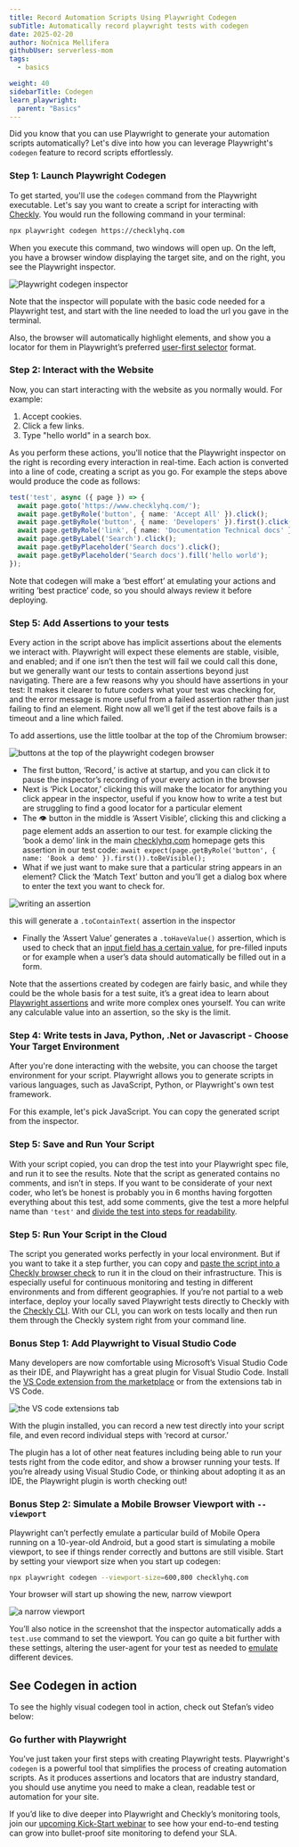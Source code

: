 ```yaml
---
title: Record Automation Scripts Using Playwright Codegen
subTitle: Automatically record playwright tests with codegen
date: 2025-02-20
author: Nočnica Mellifera
githubUser: serverless-mom
tags:
  - basics

weight: 40
sidebarTitle: Codegen
learn_playwright:
  parent: "Basics"
---
```


Did you know that you can use Playwright to generate your automation scripts automatically? Let's dive into how you can leverage Playwright's `codegen` feature to record scripts effortlessly.



### Step 1: Launch Playwright Codegen

To get started, you'll use the `codegen` command from the Playwright executable. Let's say you want to create a script for interacting with [Checkly](https://checklyhq.com/). You would run the following command in your terminal:

```bash
npx playwright codegen https://checklyhq.com
```

When you execute this command, two windows will open up. On the left, you have a browser window displaying the target site, and on the right, you see the Playwright inspector.

![Playwright codegen inspector](/learn/images/codegen-1.png)

Note that the inspector will populate with the basic code needed for a Playwright test, and start with the line needed to load the url you gave in the terminal.

Also, the browser will automatically highlight elements, and show you a locator for them in Playwright’s preferred [user-first selector](https://www.checklyhq.com/blog/playwright-user-first-selectors/) format. 

### Step 2: Interact with the Website

Now, you can start interacting with the website as you normally would. For example:

1. Accept cookies.
2. Click a few links.
3. Type "hello world" in a search box.

As you perform these actions, you'll notice that the Playwright inspector on the right is recording every interaction in real-time. Each action is converted into a line of code, creating a script as you go. For example the steps above would produce the code as follows:

```ts
test('test', async ({ page }) => {
  await page.goto('https://www.checklyhq.com/');
  await page.getByRole('button', { name: 'Accept All' }).click();
  await page.getByRole('button', { name: 'Developers' }).first().click();
  await page.getByRole('link', { name: 'Documentation Technical docs' }).click();
  await page.getByLabel('Search').click();
  await page.getByPlaceholder('Search docs').click();
  await page.getByPlaceholder('Search docs').fill('hello world');
});
```

Note that codegen will make a ‘best effort’ at emulating your actions and writing ‘best practice’ code, so you should always review it before deploying.

### Step 5: Add Assertions to your tests

Every action in the script above has implicit assertions about the elements we interact with. Playwright will expect these elements are stable, visible, and enabled; and if one isn’t then the test will fail we could call this done, but we generally want our tests to contain assertions beyond just navigating. There are a few reasons why you should have assertions in your test: It makes it clearer to future coders what your test was checking for, and the error message is more useful from a failed assertion rather than just failing to find an element. Right now all we’ll get if the test above fails is a timeout and a line which failed. 

To add assertions, use the little toolbar at the top of the Chromium browser:

![buttons at the top of the playwright codegen browser](/learn/images/codegen-2.png)

- The first button, ‘Record,’ is active at startup, and you can click it to pause the inspector’s recording of your every action in the browser
- Next is ‘Pick Locator,’ clicking this will make the locator for anything you click appear in the inspector, useful if you know how to write a test but are struggling to find a good locator for a particular element
- The 👁️ button in the middle is ‘Assert Visible’, clicking this and clicking a page element adds an assertion to our test. for example clicking the ‘book a demo’ link in the main [checklyhq.com](https://checklyhq.com) homepage gets this assertion in our test code: `await expect(page.getByRole('button', { name: 'Book a demo' }).first()).toBeVisible();`
- What if we just want to make sure that a particular string appears in an element? Click the ‘Match Text’ button and you’ll get a dialog box where to enter the text you want to check for.
    
![writing an assertion](/learn/images/codegen-3.png)

this will generate a `.toContainText(` assertion in the inspector
    
- Finally the ‘Assert Value’ generates a `.toHaveValue()` assertion, which is used to check that an [input field has a certain value](https://playwright.dev/docs/api/class-locatorassertions#locator-assertions-to-have-value), for pre-filled inputs or for example when a user’s data should automatically be filled out in a form.

Note that the assertions created by codegen are fairly basic, and while they could be the whole basis for a test suite, it’s a great idea to learn about [Playwright assertions](https://www.checklyhq.com/learn/playwright/assertions/) and write more complex ones yourself. You can write any calculable value into an assertion, so the sky is the limit.

### Step 4: Write tests in Java, Python, .Net or Javascript - Choose Your Target Environment

After you're done interacting with the website, you can choose the target environment for your script. Playwright allows you to generate scripts in various languages, such as JavaScript, Python, or Playwright's own test framework.

For this example, let's pick JavaScript. You can copy the generated script from the inspector.

### Step 5: Save and Run Your Script

With your script copied, you can drop the test into your Playwright spec file, and run it to see the results. Note that the script as generated contains no comments, and isn’t in steps. If you want to be considerate of your next coder, who let’s be honest is probably you in 6 months having forgotten everything about this test, add some comments, give the test a more helpful name than `'test'` and [divide the test into steps for readability](https://www.checklyhq.com/blog/improve-your-playwright-documentation-with-steps/).

### Step 5: Run Your Script in the Cloud

The script you generated works perfectly in your local environment. But if you want to take it a step further, you can copy and [paste the script into a Checkly browser check](https://www.checklyhq.com/docs/browser-checks/) to run it in the cloud on their infrastructure. This is especially useful for continuous monitoring and testing in different environments and from different geographies. If you’re not partial to a web interface, deploy your locally saved Playwright tests directly to Checkly with the [Checkly CLI](https://www.checklyhq.com/docs/cli/). With our CLI, you can work on tests locally and then run them through the Checkly system right from your command line.

### Bonus Step 1: Add Playwright to Visual Studio Code

Many developers are now comfortable using Microsoft’s Visual Studio Code as their IDE, and Playwright has a great plugin for Visual Studio Code. Install the [VS Code extension from the marketplace](https://marketplace.visualstudio.com/items?itemName=ms-playwright.playwright) or from the extensions tab in VS Code. 

![the VS code extensions tab](/learn/images/codegen-4.png)

With the plugin installed, you can record a new test directly into your script file, and even record individual steps with ‘record at cursor.’ 

The plugin has a lot of other neat features including being able to run your tests right from the code editor, and show a browser running your tests. If you’re already using Visual Studio Code, or thinking about adopting it as an IDE, the Playwright plugin is worth checking out!

### Bonus Step 2: Simulate a Mobile Browser Viewport with `--viewport`

Playwright can’t perfectly emulate a particular build of Mobile Opera running on a 10-year-old Android, but a good start is simulating a mobile viewport, to see if things render correctly and buttons are still visible. Start by setting your viewport size when you start up codegen:

```bash
npx playwright codegen --viewport-size=600,800 checklyhq.com

```

Your browser will start up showing the new, narrow viewport

![a narrow viewport](/learn/images/codegen-5.png)

You’ll also notice in the screenshot that the inspector automatically adds a `test.use` command to set the viewport. You can go quite a bit further with these settings, altering the user-agent for your test as needed to [emulate](https://playwright.dev/docs/emulation) different devices.

## See Codegen in action

To see the highly visual codegen tool in action, check out Stefan’s video below:




### Go further with Playwright

You’ve just taken your first steps with creating Playwright tests. Playwright's `codegen` is a powerful tool that simplifies the process of creating automation scripts. As it produces assertions and locators that are industry standard, you should use anytime you need to make a clean, readable test or automation for your site.

If you’d like to dive deeper into Playwright and Checkly’s monitoring tools, join our [upcoming Kick-Start webinar](https://us02web.zoom.us/webinar/register/WN_gKYeJcMqQ_Kh31ziKM7uYw) to see how your end-to-end testing can grow into bullet-proof site monitoring to defend your SLA.